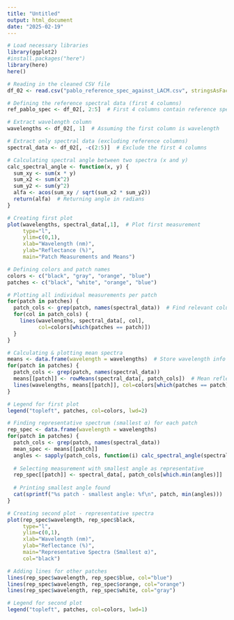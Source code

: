 ```yaml
---
title: "Untitled"
output: html_document
date: "2025-02-19"
---
```

```r
# Load necessary libraries
library(ggplot2)
#install.packages("here")
library(here)
here()
```

```r
# Reading in the cleaned CSV file
df_02 <- read.csv("pablo_reference_spec_against_LACM.csv", stringsAsFactors = FALSE)

# Defining the reference spectral data (first 4 columns)
ref_pablo_spec <- df_02[, 2:5]  # First 4 columns contain reference spectra

# Extract wavelength column
wavelengths <- df_02[, 1]  # Assuming the first column is wavelength

# Extract only spectral data (excluding reference columns)
spectral_data <- df_02[, -c(2:5)]  # Exclude the first 4 columns

# Calculating spectral angle between two spectra (x and y)
calc_spectral_angle <- function(x, y) {
  sum_xy <- sum(x * y)
  sum_x2 <- sum(x^2)
  sum_y2 <- sum(y^2)
  alfa <- acos(sum_xy / sqrt(sum_x2 * sum_y2))
  return(alfa)  # Returning angle in radians
}

# Creating first plot
plot(wavelengths, spectral_data[,1],  # Plot first measurement
     type="l",
     ylim=c(0,1),        
     xlab="Wavelength (nm)", 
     ylab="Reflectance (%)",
     main="Patch Measurements and Means")

# Defining colors and patch names
colors <- c("black", "gray", "orange", "blue")
patches <- c("black", "white", "orange", "blue")

# Plotting all individual measurements per patch
for(patch in patches) {
  patch_cols <- grep(patch, names(spectral_data))  # Find relevant columns
  for(col in patch_cols) {
    lines(wavelengths, spectral_data[, col], 
          col=colors[which(patches == patch)])
  }
}

# Calculating & plotting mean spectra
means <- data.frame(wavelength = wavelengths)  # Store wavelength info
for(patch in patches) {
  patch_cols <- grep(patch, names(spectral_data))  
  means[[patch]] <- rowMeans(spectral_data[, patch_cols])  # Mean reflectance
  lines(wavelengths, means[[patch]], col=colors[which(patches == patch)], lwd=3)  
}

# Legend for first plot
legend("topleft", patches, col=colors, lwd=2)

# Finding representative spectrum (smallest α) for each patch
rep_spec <- data.frame(wavelength = wavelengths)
for(patch in patches) {
  patch_cols <- grep(patch, names(spectral_data))
  mean_spec <- means[[patch]]
  angles <- sapply(patch_cols, function(i) calc_spectral_angle(spectral_data[,i], mean_spec))
  
  # Selecting measurement with smallest angle as representative
  rep_spec[[patch]] <- spectral_data[, patch_cols[which.min(angles)]]
  
  # Printing smallest angle found
  cat(sprintf("%s patch - smallest angle: %f\n", patch, min(angles)))
}

# Creating second plot - representative spectra
plot(rep_spec$wavelength, rep_spec$black,   
     type="l", 
     ylim=c(0,1),
     xlab="Wavelength (nm)", 
     ylab="Reflectance (%)",
     main="Representative Spectra (Smallest α)",
     col="black")

# Adding lines for other patches
lines(rep_spec$wavelength, rep_spec$blue, col="blue")
lines(rep_spec$wavelength, rep_spec$orange, col="orange")
lines(rep_spec$wavelength, rep_spec$white, col="gray")

# Legend for second plot
legend("topleft", patches, col=colors, lwd=1)
```



